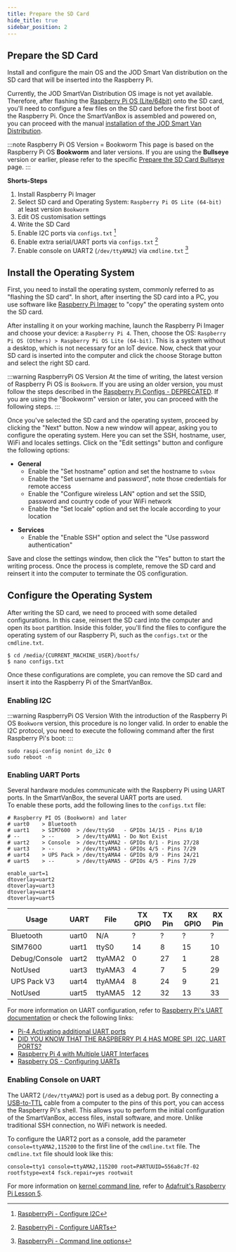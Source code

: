 ```yaml
---
title: Prepare the SD Card
hide_title: true
sidebar_position: 2
---
```


<!--
 FROM   @site/src/components/templates/PageHardware
 VER    1.0.3
-->





<HardwareTitle
  name={hardware_name}
  status={hardware_status} />

## Prepare the SD Card

Install and configure the main OS and the JOD Smart Van distribution on the SD
card that will be inserted into the Raspberry Pi.

Currently, the JOD SmartVan Distribution OS image is not yet available. Therefore,
after flashing the [Raspberry Pi OS (Lite/64bit)](https://www.raspberrypi.com/software/operating-systems/)
onto the SD card, you'll need to configure a few files on the SD card before the
first boot of the Raspberry Pi. Once the SmartVanBox is assembled and powered on,
you can proceed with the manual [installation of the JOD Smart Van Distribution](/docs/software/jod_smart_van/jod_smart_van/guides/install_jod_sv_dist_remote_device).

:::note Raspberry Pi OS Version = Bookworm
This page is based on the Raspberry Pi OS **Bookworm** and later versions.
If you are using the **Bullseye** version or earlier, please refer to the specific
[Prepare the SD Card Bullseye](/docs/hardware/svbox_10/guides/prepare_sdcard_bullseye)
page.
:::

**Shorts-Steps**
1. Install Raspberry Pi Imager
1. Select SD card and Operating System: `Raspberry Pi OS Lite (64-bit)` at least version `Bookworm`
1. Edit OS customisation settings
1. Write the SD Card
1. Enable I2C ports via `configs.txt` [^5]
1. Enable extra serial/UART ports via `configs.txt` [^6]
1. Enable console on UART2 (`/dev/ttyAMA2`) via `cmdline.txt` [^7]

[^1]: [RaspberryPi - Configuring a user](https://www.raspberrypi.com/documentation/computers/configuration.html#configuring-a-user)
[^2]: [RaspberryPi - Set up a headless RaspberryPi](https://www.raspberrypi.com/documentation/computers/configuration.html#set-up-a-headless-raspberry-pi)
[^3]: [RaspberryPi - Connect to a Wireless network](https://www.raspberrypi.com/documentation/computers/configuration.html#connect-to-a-wireless-network78)
[^4]: [RaspberryPi - Remote Access](https://www.raspberrypi.com/documentation/computers/configuration.html#remote-access)
[^5]: [RaspberryPi - Configure I2C](https://www.raspberrypi.com/documentation/computers/configuration.html#configure-i2c)
[^6]: [RaspberryPi - Configure UARTs](https://www.raspberrypi.com/documentation/computers/configuration.html#configure-uarts)
[^7]: [RaspberryPi - Command line options](https://www.raspberrypi.com/documentation/computers/configuration.html#command-line-options)


## Install the Operating System

First, you need to install the operating system, commonly referred to as
"flashing the SD card". In short, after inserting the SD card into a PC, you use
software like [Raspberry Pi Imager](https://www.raspberrypi.com/software/) to
"copy" the operating system onto the SD card.

After installing it on your working machine, launch the Raspberry Pi Imager and
choose your device: a `Raspberry Pi 4`. Then, choose the OS: `Raspberry Pi OS
(Others) > Raspberry Pi OS Lite (64-bit)`. This is a system without a desktop,
which is not necessary for an IoT  device. Now, check that your SD card is
inserted into the computer and click the choose Storage button and select the
right SD card.

<ImageClickable
  alt="Raspberry Pi Imager"
  src="/img/hardware/svbox_10/guides/prepare_sdcard/raspberry-pi-imager.png"
  width="400px"/>

:::warning RaspberryPi OS Version
At the time of writing, the latest version of Raspberry Pi OS is
`Bookworm`. If you are using an older version, you must follow the steps
described in the [Raspberry Pi Configs - DEPRECATED](prepare_sdcard_bullseye).
If you are using the "Bookworm" version or later, you can proceed with the
following steps.
:::

Once you've selected the SD card and the operating system, proceed by clicking
the "Next" button. Now a new window will appear, asking you to configure the
operating system. Here you can set the SSH, hostname, user, WiFi and locales
settings. Click on the "Edit settings" button and configure the following options:

* **General**
  * Enable the "Set hostname" option and set the hostname to `svbox`
  * Enable the "Set username and password", note those credentials for remote access
  * Enable the "Configure wireless LAN" option and set the SSID, password and country code of your WiFi network
  * Enable the "Set locale" option and set the locale according to your location


<ImageClickable
  alt="Raspberry Pi Imager - General tab"
  src="/img/hardware/svbox_10/guides/prepare_sdcard/raspberry-pi-imager-general.png"
  width="400px"/>

* **Services**
  * Enable the "Enable SSH" option and select the "Use password authentication"

<ImageClickable
  alt="Raspberry Pi Imager - Services tab"
  src="/img/hardware/svbox_10/guides/prepare_sdcard/raspberry-pi-imager-services.png"
  width="400px"/>

Save and close the settings window, then click the "Yes" button to start the
writing process. Once the process is complete, remove the SD card and reinsert it
into the computer to terminate the OS configuration.

## Configure the Operating System

After writing the SD card, we need to proceed with some detailed configurations.
In this case, reinsert the SD card into the computer and open its `boot`
partition. Inside this folder, you'll find the files to configure the operating
system of our Raspberry Pi, such as the `configs.txt` or the `cmdline.txt`.

```shell
$ cd /media/{CURRENT_MACHINE_USER}/bootfs/
$ nano configs.txt
```

Once these configurations are complete, you can remove the SD card and insert it
into the Raspberry Pi of the SmartVanBox.

### Enabling I2C

:::warning RaspberryPi OS Version
With the introduction of the Raspberry Pi OS `Bookworm` version, this
procedure is no longer valid. In order to enable the I2C protocol, you need to
execute the following command after the first Raspberry Pi's boot:
:::

```shell
sudo raspi-config nonint do_i2c 0
sudo reboot -n
```

### Enabling UART Ports

Several hardware modules communicate with the Raspberry Pi using UART ports. In
the SmartVanBox, the several UART ports are used.<br/>
To enable these ports, add the following lines to the `configs.txt` file:

```
# Raspberry PI OS (Bookworm) and later
# uart0    > Bluetooth
# uart1    > SIM7600  > /dev/ttyS0   - GPIOs 14/15 - Pins 8/10
# --       > --       > /dev/ttyAMA1 - Do Not Exist
# uart2    > Console  > /dev/ttyAMA2 - GPIOs 0/1 - Pins 27/28
# uart3    > --       > /dev/ttyAMA3 - GPIOs 4/5 - Pins 7/29
# uart4    > UPS Pack > /dev/ttyAMA4 - GPIOs 8/9 - Pins 24/21
# uart5    > --       > /dev/ttyAMA5 - GPIOs 4/5 - Pins 7/29

enable_uart=1
dtoverlay=uart2
dtoverlay=uart3
dtoverlay=uart4
dtoverlay=uart5
```

| Usage         | UART	  | File    | TX	GPIO | TX Pin | RX GPIO | RX Pin |
|---------------|--------|---------|---------|----------|---------|--------|
| Bluetooth     | uart0  | N/A     | ?	     | ?	      | ?	      | ?	     |
| SIM7600       | uart1	 | ttyS0	 | 14	     | 8	      | 15	    | 10	   |
| Debug/Console | uart2	 | ttyAMA2 | 0	     | 27	      | 1	      | 28	   |
| NotUsed       | uart3	 | ttyAMA3 | 4	     | 7	      | 5	      | 29	   |
| UPS Pack V3   | uart4	 | ttyAMA4 | 8	     | 24	      | 9	      | 21	   |
| NotUsed       | uart5	 | ttyAMA5 | 12	     | 32	      | 13	    | 33	   |

For more information on UART configuration, refer to [Raspberry Pi's UART documentation](https://www.raspberrypi.com/documentation/computers/configuration.html#configure-uarts)
or check the following links:

* [Pi-4 Activating additional UART ports](https://forums.raspberrypi.com/viewtopic.php?t=244827)
* [DID YOU KNOW THAT THE RASPBERRY PI 4 HAS MORE SPI, I2C, UART PORTS?](https://hackaday.com/2022/02/01/did-you-know-that-the-raspberry-pi-4-has-more-spi-i2c-uart-ports/)
* [Raspberry Pi 4 with Multiple UART Interfaces](https://jason19970210.medium.com/raspberry-pi-4-with-multiple-uart-interface-4eac75f74d7c)
* [Raspberry OS - Configuring UARTs](https://www.raspberrypi.com/documentation/computers/configuration.html#configuring-uarts)

### Enabling Console on UART

The UART2 (`/dev/ttyAMA2`) port is used as a debug port. By connecting a [USB-to-TTL](https://www.amazon.it/10Gtek-PL2303TA-Programming-Support-Raspberry/dp/B09KGQCZ58)
cable from a computer to the pins of this port, you can access the Raspberry Pi's
shell. This allows you to perform the initial configuration of the SmartVanBox,
access files, install software, and more. Unlike traditional SSH connection, no
WiFi network is needed.

To configure the UART2 port as a console, add the parameter `console=ttyAMA2,115200`
to the first line of the `cmdline.txt` file. The `cmdline.txt` file should look
like this:

```
console=tty1 console=ttyAMA2,115200 root=PARTUUID=556a8c7f-02 rootfstype=ext4 fsck.repair=yes rootwait
```

For more information on [kernel command line](https://www.raspberrypi.com/documentation/computers/configuration.html#kernel-command-line-cmdline-txt),
refer to [Adafruit's Raspberry Pi Lesson 5](https://learn.adafruit.com/adafruits-raspberry-pi-lesson-5-using-a-console-cable/enabling-serial-console).
